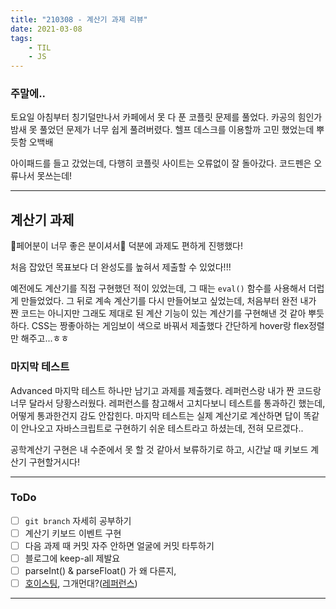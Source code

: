 ```yaml
---
title: "210308 - 계산기 과제 리뷰"
date: 2021-03-08
tags:
    - TIL
    - JS
---
```


### 주말에..

토요일 아침부터 칭기덜만나서 카페에서 못 다 푼 코플릿 문제를 풀었다. 카공의 힘인가 밤새 못 풀었던 문제가 너무 쉽게 풀려버렸다. 헬프 데스크를 이용할까 고민 했었는데 뿌듯함 오백배

아이패드를 들고 갔었는데, 다행히 코플릿 사이트는 오류없이 잘 돌아갔다. 코드펜은 오류나서 못쓰는데!

---

## 계산기 과제

👼페어분이 너무 좋은 분이셔서👼 덕분에 과제도 편하게 진행했다!

처음 잡았던 목표보다 더 완성도를 높혀서 제출할 수 있었다!!!

예전에도 계산기를 직접 구현했던 적이 있었는데, 그 때는 `eval()` 함수를 사용해서 더럽게 만들었었다. 그 뒤로 계속 계산기를 다시 만들어보고 싶었는데, 처음부터 완전 내가 짠 코드는 아니지만 그래도 제대로 된 계산 기능이 있는 계산기를 구현해낸 것 같아 뿌듯하다. CSS는 짱좋아하는 게임보이 색으로 바꿔서 제출했다 간단하게 hover랑 flex정렬만 해주고...ㅎㅎ

### 마지막 테스트

Advanced 마지막 테스트 하나만 남기고 과제를 제출했다. 레퍼런스랑 내가 짠 코드랑 너무 달라서 당황스러웠다. 레퍼런스를 참고해서 고치다보니 테스트를 통과하긴 했는데, 어떻게 통과한건지 감도 안잡힌다. 마지막 테스트는 실제 계산기로 계산하면 답이 똑같이 안나오고 자바스크립트로 구현하기 쉬운 테스트라고 하셨는데, 전혀 모르겠다..

공학계산기 구현은 내 수준에서 못 할 것 같아서 보류하기로 하고, 시간날 때 키보드 계산기 구현할거시다!

---

### ToDo

-   [ ] `git branch` 자세히 공부하기
-   [ ] 계산기 키보드 이벤트 구현
-   [ ] 다음 과제 때 커밋 자주 안하면 얼굴에 커밋 타투하기
-   [ ] 블로그에 keep-all 제발요
-   [ ] parseInt() & parseFloat() 가 왜 다른지,
-   [ ] [호이스팅](https://developer.mozilla.org/ko/docs/Glossary/Hoisting), 그개먼대?([레퍼런스](https://joshua1988.github.io/web-development/javascript/function-expressions-vs-declarations/#%ED%95%A8%EC%88%98-%EC%84%A0%EC%96%B8%EC%8B%9D%EA%B3%BC-%ED%91%9C%ED%98%84%EC%8B%9D%EC%9D%98-%EC%B0%A8%EC%9D%B4%EC%A0%90))

---
